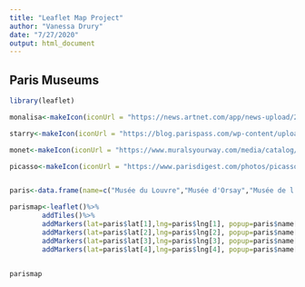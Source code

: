 ```yaml
---
title: "Leaflet Map Project"
author: "Vanessa Drury"
date: "7/27/2020"
output: html_document
---
```


## Paris Museums
```r
library(leaflet)

monalisa<-makeIcon(iconUrl = "https://news.artnet.com/app/news-upload/2018/04/gioconda_mona-lisa-677x1024.jpg", iconWidth=31*215/125)

starry<-makeIcon(iconUrl = "https://blog.parispass.com/wp-content/uploads/2017/05/van-gogh-starry-night-orsay.jpg", iconWidth=31*215/75)

monet<-makeIcon(iconUrl = "https://www.muralsyourway.com/media/catalog/product/cache/1/base/1200x/040ec09b1e35df139433887a97daa66f/m/o/monet-water-lilies-1916-19-mural-wallpaper.jpg", iconWidth=30*215/75)

picasso<-makeIcon(iconUrl = "https://www.parisdigest.com/photos/picasso_museum_dora_maar.jpg", iconWidth=31*215/100)


paris<-data.frame(name=c("Musée du Louvre","Musée d'Orsay","Musée de l'Orangerie","Musée National Picasso"), lat=c(48.8606,48.8600,48.8638,48.8599), lng=c(2.3376,2.3266,2.3227,2.3623))

parismap<-leaflet()%>%
        addTiles()%>%
        addMarkers(lat=paris$lat[1],lng=paris$lng[1], popup=paris$name[1], icon=monalisa)%>%
        addMarkers(lat=paris$lat[2],lng=paris$lng[2], popup=paris$name[2], icon=starry)%>%
        addMarkers(lat=paris$lat[3],lng=paris$lng[3], popup=paris$name[3], icon=monet)%>%
        addMarkers(lat=paris$lat[4],lng=paris$lng[4], popup=paris$name[4], icon=picasso)


parismap
```